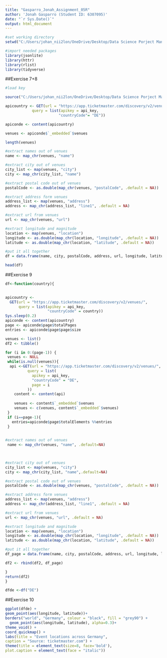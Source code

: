 ```yaml
---
title: "Gasparro_Jonah_Assignment_05R"
author: 'Jonah Gasparro (Student ID: 6307095)'
date: "`r Sys.Date()`"
output: html_document
---
```


```r
#set working directory 
setwd("C:/Users/johan_nii2lon/OneDrive/Desktop/Data Science Porject Management/Assigements/Assignment 5/Assignment05")

#import needed packages
library(jsonlite)
library(httr)
library(rlist)
library(tidyverse)


```


##Exercise 7+8
```r
#load key

source("C:/Users/johan_nii2lon/OneDrive/Desktop/Data Science Porject Management/Assigements/Assignment 5/Api_key.R")

apicountry <- GET(url = "https://app.ticketmaster.com/discovery/v2/venues/", 
            query = list(apikey = api_key,
                        "countryCode"= "DE"))

apiconde <- content(apicountry)

venues <- apiconde$`_embedded`$venues

length(venues)

#extract names out of venues
name <- map_chr(venues, "name")

#extract city out of venues
city_list <- map(venues, "city")
city <- map_chr(city_list, "name")

#extract postal code out of venues
postalCode <- as.double(map_chr(venues, "postalCode", .default = NA))

#extract address form venues
address_list <- map(venues, "address")
address <- map_chr(address_list, "line1", .default = NA)

#extract url from venues
url <- map_chr(venues, "url")

#extract longitude and magnitude
location <- map(venues, "location")
longitude <- as.double(map_chr(location, "longitude", .default = NA))
latitude <- as.double(map_chr(location, "latitude", .default = NA))

#put it all together
df = data.frame(name, city, postalCode, address, url, longitude, latitude)

head(df)
```


##Exercise 9
```r
df<-function(country){
  

apicountry <-
  GET(url = "https://app.ticketmaster.com/discovery/v2/venues/",
      query = list(apikey = api_key,
                   "countryCode" = country))
Sys.sleep(0.2)
apiconde <- content(apicountry)
page <- apiconde$page$totalPages
entries <- apiconde$page$page$size

venues <- list()
df2 <- tibble()

for (i in 0:(page-1)) {
 venues <- NULL 
 while(is.null(venues)){
  api <-GET(url = "https://app.ticketmaster.com/discovery/v2/venues/",
          query = list(
            apikey = api_key,
            "countryCode" = "DE",
            page = i
          ))
    content <- content(api)
    
    venues <- content$`_embedded`$venues
    venues <- c(venues, content$`_embedded`$venues)
 }
 if (i==page-1){
   entries=apiconde$page$totalElements %%entries
 }

  
#extract names out of venues
 name <- map_chr(venues, "name", .default=NA)
  


#extract city out of venues
city_list <- map(venues, "city")
city <- map_chr(city_list, "name",.default=NA)

#extract postal code out of venues
postalCode <- as.double(map_chr(venues, "postalCode", .default = NA))

#extract address form venues
address_list <- map(venues, "address")
address <- map_chr(address_list, "line1", .default = NA)

#extract url from venues
url <- map_chr(venues, "url", .default = NA)

#extract longitude and magnitude
location <- map(venues, "location")
longitude <- as.double(map_chr(location, "longitude", .default = NA))
latitude <- as.double(map_chr(location, "latitude", .default = NA))

#put it all together
df_page = data.frame(name, city, postalCode, address, url, longitude, latitude)

df2 <- rbind(df2, df_page)

}
return(df2)
}

dfde <-df("DE")
```
##Exercise 10
```r
ggplot(dfde) +
geom_point(aes(longitude, latitude))+
borders("world", "Germany", colour = "black", fill = "grey90") +
  geom_point(aes(longitude, latitude), alpha=0.3)+
theme_void() +
coord_quickmap() +
labs(title = "Event locations across Germany",
caption = "Source: ticketmaster.com") +
theme(title = element_text(size=8, face='bold'),
plot.caption = element_text(face = "italic"))

```



